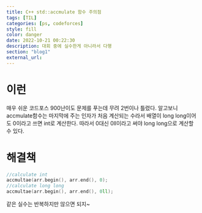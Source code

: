 ```yaml
---
title: C++ std::accmulate 함수 주의점
tags: [TIL]
categories: [ps, codeforces]
style: fill
color: danger
date: 2022-10-21 00:22:30
description: 대회 중에 실수한게 아니라서 다행
section: "blog1"
external_url: 
---
```

# 이런
매우 쉬운 코드포스 900난이도 문제를 푸는데 무려 2번이나 틀렸다. 알고보니 accmulate함수는 마지막에 주는 인자가 처음 계산되는 수라서 배열이 long long이어도 0이라고 쓰면 int로 계산한다. 따라서 0대신 0ll이라고 써야 long long으로 계산할 수 있다.

# 해결책
```cpp
//calculate int
accmultae(arr.begin(), arr.end(), 0);
//calculate long long
accmultae(arr.begin(), arr.end(), 0ll);
```

같은 실수는 반복하지만 않으면 되지~
